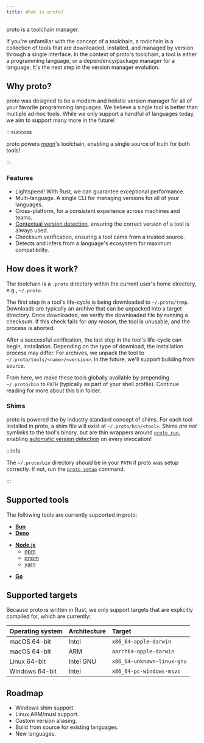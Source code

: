 ```yaml
---
title: What is proto?
---
```


proto is a toolchain manager.

If you're unfamiliar with the concept of a toolchain, a toolchain is a collection of tools that are
downloaded, installed, and managed by version through a single interface. In the context of proto's
toolchain, a tool is either a programming language, or a dependency/package manager for a language.
It's the next step in the version manager evolution.

## Why proto?

proto was designed to be a modern and holistic version manager for all of your favorite programming
languages. We believe a single tool is better than multiple ad-hoc tools. While we only support a
handful of languages today, we aim to support many more in the future!

:::success

proto powers [moon](/moon)'s toolchain, enabling a single source of truth for both tools!

:::

### Features

- Lightspeed! With Rust, we can guarantee exceptional performance.
- Multi-language. A single CLI for managing versions for all of your languages.
- Cross-platform, for a consistent experience across machines and teams.
- [Contextual version detection](./proto/detection), ensuring the correct version of a tool is
  always used.
- Checksum verification, ensuring a tool came from a trusted source.
- Detects and infers from a language's ecosystem for maximum compatibility.

## How does it work?

The toolchain is a `.proto` directory within the current user's home directory, e.g., `~/.proto`.

The first step in a tool's life-cycle is being downloaded to `~/.proto/temp`. Downloads are
typically an archive that can be unpacked into a target directory. Once downloaded, we verify the
downloaded file by running a checksum. If this check fails for _any reason_, the tool is unusable,
and the process is aborted.

After a successful verification, the last step in the tool's life-cycle can begin, installation.
Depending on the type of download, the installation process may differ. For archives, we unpack the
tool to `~/.proto/tools/<name>/<version>`. In the future, we'll support building from source.

From here, we make these tools globally available by prepending `~/.proto/bin` to `PATH` (typically
as part of your shell profile). Continue reading for more about this bin folder.

### Shims

proto is powered the by industry standard concept of shims. For each tool installed in proto, a shim
file will exist at `~/.proto/bin/<tool>`. Shims _are not_ symlinks to the tool's binary, but are
thin wrappers around [`proto run`](./proto/commands/run), enabling
[automatic version detection](./proto/detection) on every invocation!

:::info

The `~/.proto/bin` directory _should_ be in your `PATH` if proto was setup correctly. If not, run
the [`proto setup`](./proto/commands/setup) command.

:::

## Supported tools

The following tools are currently supported in proto:

<div className="grid grid-cols-3">
<div>

- **[Bun](https://bun.sh)**
- **[Deno](https://deno.land)**

</div>
<div>

- **[Node.js](https://nodejs.org)**
  - [npm](https://docs.npmjs.com/cli/v9/)
  - [pnpm](https://pnpm.io)
  - [yarn](https://yarnpkg.com)

</div>
<div>

- **[Go](https://go.dev)**

</div>
</div>

## Supported targets

Because proto is written in Rust, we only support targets that are explicitly compiled for, which
are currently:

| Operating system | Architecture | Target                     |
| :--------------- | :----------- | :------------------------- |
| macOS 64-bit     | Intel        | `x86_64-apple-darwin`      |
| macOS 64-bit     | ARM          | `aarch64-apple-darwin`     |
| Linux 64-bit     | Intel GNU    | `x86_64-unknown-linux-gnu` |
| Windows 64-bit   | Intel        | `x86_64-pc-windows-msvc`   |

<!--
| Linux 64-bit     | ARM GNU      | `aarch64-unknown-linux-gnu` |
| Linux 64-bit     | Intel musl   | `x86_64-unknown-linux-musl` |
| Linux 64-bit     | ARM musl     | `aarch64-unknown-linux-musl` | -->

## Roadmap

- Windows shim support.
- Linux ARM/musl support.
- Custom version aliasing.
- Build from source for existing languages.
- New languages.
